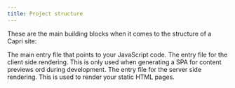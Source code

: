 ```yaml
---
title: Project structure
---
```


These are the main building blocks when it comes to the structure of a Capri site:

<TwoCols>
  <Card link="/docs/project-structure/template" title="The index.html template">
    The main entry file that points to your JavaScript code.
  </Card>

  <Card link="/docs/project-structure/client-entry" title="Client entry">
    The entry file for the client side rendering. This is only used when
    generating a SPA for content previews ord during development.
  </Card>
  
  <Card link="/docs/project-structure/server-entry" title="Server entry">
    The entry file for the server side rendering. This is used to render your
    static HTML pages.
  </Card>
</TwoCols>
